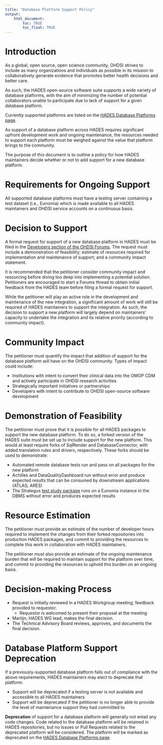 ```yaml
---
title: "Database Platform Support Policy"
output: 
    html_document:
        toc: TRUE
        toc_float: TRUE
---
```



# Introduction

As a global, open source, open science community, OHDSI strives to include as many organizations and individuals as possible in its mission to collaboratively generate evidence that promotes better health decisions and better care.

As such, the HADES open-source software suite supports a wide variety of database platforms, with the aim of minimizing the number of potential collaborators unable to participate due to lack of support for a given database platform.

Currently supported platforms are listed on the [HADES Database Platforms page](supportedPlatforms.html).

As support of a database platform across HADES requires significant upfront development work and ongoing maintenance, the resources needed to support each platform must be weighed against the value that platform brings to the community.  

The purpose of this document is to outline a policy for how HADES maintainers decide whether or not to add support for a new database platform.

# Requirements for Ongoing Support

All supported database platforms must have a testing server containing a test dataset (i.e., Eunomia) which is made available to all HADES maintainers and OHDSI service accounts on a continuous basis.

# Decision to Support

A formal request for support of a new database platform in HADES must be filed in the [Developers section of the OHDSI Forums](https://forums.ohdsi.org/c/developers/7). The request must include a demonstration of feasibility; estimate of resources required for implementation and maintenance of support; and a community impact statement.

It is recommended that the petitioner consider community impact and resourcing before diving too deep into implementing a potential solution.  Petitioners are encouraged to start a Forums thread to obtain initial feedback from the HADES team before filing a formal request for support.

While the petitioner will play an active role in the development and maintenance of the new integration, a significant amount of work will still be required of HADES maintainers to support the integration.  As such, the decision to support a new platform will largely depend on maintainers’ capacity to undertake the integration and its relative priority (according to community impact).

# Community Impact

The petitioner must quantify the impact that addition of support for the database platform will have on the OHDSI community.  Types of impact could include:

- Institutions with intent to convert their clinical data into the OMOP CDM and actively participate in OHDSI research activities
- Strategically important initiatives or partnerships
- Developers with intent to contribute to OHDSI open-source software development

# Demonstration of Feasibility

The petitioner must prove that it is possible for all HADES packages to support the new database platform. To do so, a forked version of the HADES suite must be set up to include support for the new platform. This would at least require forks of SqlRender and DatabaseConnector, with added translation rules and drivers, respectively. These forks should be used to demonstrate:

- Automated remote database tests run and pass on all packages for the new platform
- Achilles and DataQualityDashboard run without error and produce expected results that can be consumed by downstream applications (ATLAS; ARES)
- The Strategus [test study package](https://ohdsi.github.io/Strategus/articles/ExecuteStrategus.html) runs on a Eunomia instance in the DBMS without error and produces expected results

# Resource Estimation

The petitioner must provide an estimate of the number of developer hours required to implement the changes from their forked repositories into production HADES packages, and commit to providing the resources to complete this work in collaboration with HADES maintainers.

The petitioner must also provide an estimate of the ongoing maintenance burden that will be required to maintain support for the platform over time, and commit to providing the resources to uphold this burden on an ongoing basis.

# Decision-making Process

- Request is initially reviewed in a HADES Workgroup meeting; feedback provided to requestor.
    - Requestor is welcomed to present their proposal at the meeting
- Martijn, HADES WG lead, makes the final decision.
- The Technical Advisory Board reviews, approves, and documents the final decision.

# Database Platform Support Deprecation

If a previously-supported database platform falls out of compliance with the above requirements, HADES maintainers may elect to deprecate that platform:

- Support will be deprecated if a testing server is not available and accessible to all HADES maintainers
- Support will be deprecated if the petitioner is no longer able to provide the level of maintenance support they had committed to  

**Deprecation** of support for a database platform will generally not entail any code changes.  Code related to the database platform will be retained in HADES repositories, but no Issues or Pull Requests related to the deprecated platform will be considered.  The platform will be marked as deprecated on the [HADES Database Platforms page](supportedPlatforms.html).
